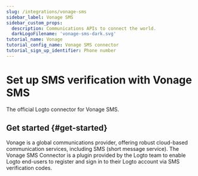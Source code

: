 ```yaml
---
slug: /integrations/vonage-sms
sidebar_label: Vonage SMS
sidebar_custom_props:
  description: Communications APIs to connect the world.
  darkLogoFilename: 'vonage-sms-dark.svg'
tutorial_name: Vonage
tutorial_config_name: Vonage SMS connector
tutorial_sign_up_identifier: Phone number
---
```




# Set up SMS verification with Vonage SMS

The official Logto connector for Vonage SMS.

<GuideTip />

## Get started \{#get-started}

Vonage is a global communications provider, offering robust cloud-based communication services, including SMS (short message service). The Vonage SMS Connector is a plugin provided by the Logto team to enable Logto end-users to register and sign in to their Logto account via SMS verification codes.

<Integration />
